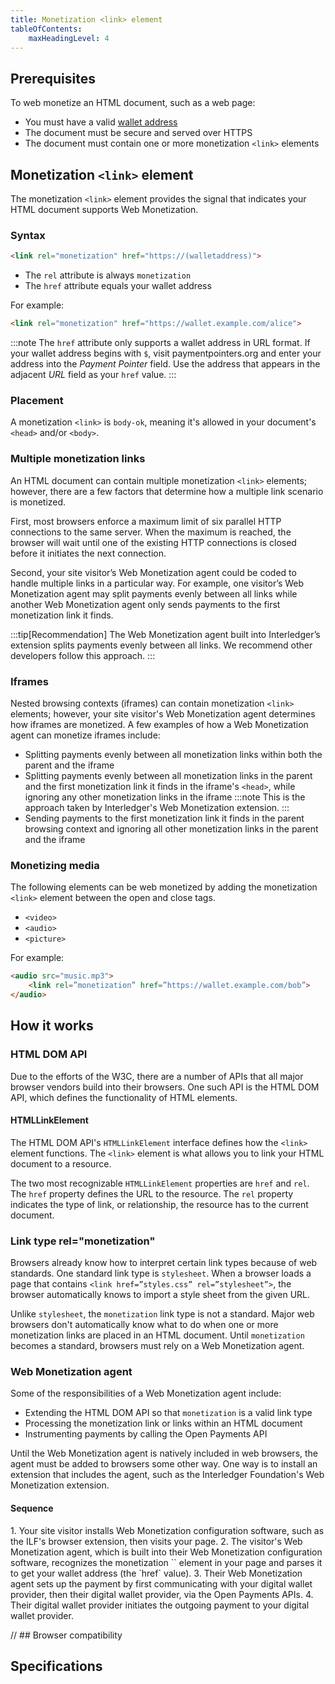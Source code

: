```yaml
---
title: Monetization <link> element
tableOfContents:
    maxHeadingLevel: 4
---
```



## Prerequisites

To web monetize an HTML document, such as a web page:
* You must have a valid [wallet address](/resources/wallets)
* The document must be secure and served over HTTPS
* The document must contain one or more monetization `<link>` elements

## Monetization `<link>` element

The monetization `<link>` element provides the signal that indicates your HTML document supports Web Monetization.

### Syntax

```html
<link rel="monetization" href="https://(walletaddress)">
```

* The `rel` attribute is always `monetization`
* The `href` attribute equals your wallet address

For example:

```html
<link rel="monetization" href="https://wallet.example.com/alice">
```

:::note
The `href` attribute only supports a wallet address in URL format. If your wallet address begins with `$`, visit <LinkOut href='https://paymentpointers.org/'>paymentpointers.org</LinkOut> and enter your address into the _Payment Pointer_ field. Use the address that appears in the adjacent _URL_ field as your `href` value.
:::

### Placement

A monetization `<link>` is `body-ok`, meaning it's allowed in your document's `<head>` and/or `<body>`.

### Multiple monetization links

An HTML document can contain multiple monetization `<link>` elements; however, there are a few factors that determine how a multiple link scenario is monetized. 

First, most browsers enforce a maximum limit of six parallel HTTP connections to the same server. When the maximum is reached, the browser will wait until one of the existing HTTP connections is closed before it initiates the next connection.

Second, your site visitor’s Web Monetization agent could be coded to handle multiple links in a particular way. For example, one visitor’s Web Monetization agent may split payments evenly between all links while another Web Monetization agent only sends payments to the first monetization link it finds.

:::tip[Recommendation]
The Web Monetization agent built into Interledger’s extension splits payments evenly between all links. We recommend other developers follow this approach.
:::

### Iframes

Nested browsing contexts (iframes) can contain monetization `<link>` elements; however, your site visitor's Web Monetization agent determines how iframes are monetized. A few examples of how a Web Monetization agent can monetize iframes include:

* Splitting payments evenly between all monetization links within both the parent and the iframe
* Splitting payments evenly between all monetization links in the parent and the first monetization link it finds in the iframe's `<head>`, while ignoring any other monetization links in the iframe
    :::note
    This is the approach taken by Interledger's Web Monetization extension.
    :::
* Sending payments to the first monetization link it finds in the parent browsing context and ignoring all other monetization links in the parent and the iframe

### Monetizing media 

The following elements can be web monetized by adding the monetization `<link>` element between the open and close tags.

* `<video>`
* `<audio>`
* `<picture>`

For example:

```html
<audio src="music.mp3">
    <link rel=”monetization” href=”https://wallet.example.com/bob”>
</audio>
```

## How it works

### HTML DOM API

Due to the efforts of the <LinkOut href="https://www.w3.org/">W3C</LinkOut>, there are a number of APIs that all major browser vendors build into their browsers. One such API is the <LinkOut href="https://developer.mozilla.org/en-US/docs/Web/API/HTML_DOM_API">HTML DOM API</LinkOut>, which defines the functionality of HTML elements.

#### HTMLLinkElement

The HTML DOM API's `HTMLLinkElement` interface defines how the `<link>` element functions. The `<link>` element is what allows you to link your HTML document to a resource. 

The two most recognizable `HTMLLinkElement` properties are `href` and `rel`. The `href` property defines the URL to the resource. The `rel` property indicates the type of link, or relationship, the resource has to the current document.

### Link type rel="monetization"

Browsers already know how to interpret certain link types because of web standards. One standard link type is `stylesheet`. When a browser loads a page that contains `<link href=”styles.css” rel=”stylesheet”>`, the browser automatically knows to import a style sheet from the given URL.

Unlike `stylesheet`, the `monetization` link type is not a standard. Major web browsers don't automatically know what to do when one or more monetization links are placed in an HTML document. Until `monetization` becomes a standard, browsers must rely on a Web Monetization agent.

### Web Monetization agent

Some of the responsibilities of a Web Monetization agent include:

* Extending the HTML DOM API so that `monetization` is a valid link type
* Processing the monetization link or links within an HTML document
* Instrumenting payments by calling the Open Payments API

Until the Web Monetization agent is natively included in web browsers, the agent must be added to browsers some other way. One way is to install an extension that includes the agent, such as the Interledger Foundation's Web Monetization extension.

#### Sequence

<Steps>
1. Your site visitor installs Web Monetization configuration software, such as the ILF's browser extension, then visits your page.
2. The visitor's Web Monetization agent, which is built into their Web Monetization configuration software, recognizes the monetization `<link>` element in your page and parses it to get your wallet address (the `href` value).
3. Their Web Monetization agent sets up the payment by first communicating with your digital wallet provider, then their digital wallet provider, via the Open Payments APIs.
4. Their digital wallet provider initiates the outgoing payment to your digital wallet provider.
</Steps>

<Hidden>

// ## Browser compatibility

<BrowserCompat json={data} />

</Hidden>

## Specifications

<Specification anchor='link-type-monetization' />